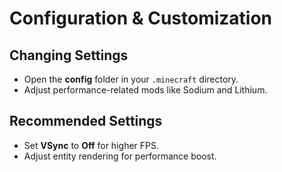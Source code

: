 # Configuration & Customization

## Changing Settings
- Open the **config** folder in your `.minecraft` directory.
- Adjust performance-related mods like Sodium and Lithium.

## Recommended Settings
- Set **VSync** to **Off** for higher FPS.
- Adjust entity rendering for performance boost.
